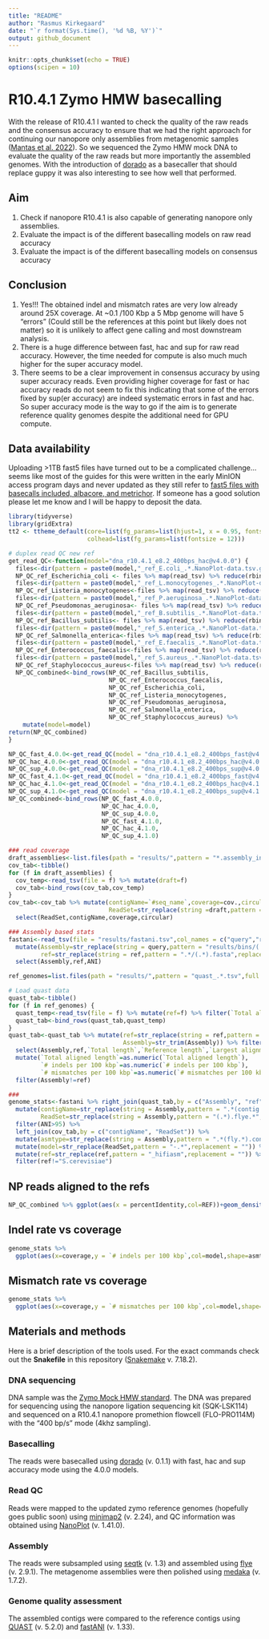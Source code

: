 ---
title: "README"
author: "Rasmus Kirkegaard"
date: "`r format(Sys.time(), '%d %B, %Y')`"
output: github_document
---

```{r setup, include=FALSE}
knitr::opts_chunk$set(echo = TRUE)
options(scipen = 10)
```

# R10.4.1 Zymo HMW basecalling

With the release of R10.4.1 I wanted to check the quality of the raw reads and the consensus accuracy to ensure that we had the right approach for continuing our nanopore only assemblies from metagenomic samples ([Mantas et al. 2022](https://www.nature.com/articles/s41592-022-01539-7)). So we sequenced the Zymo HMW mock DNA to evaluate the quality of the raw reads but more importantly the assembled genomes. With the introduction of [dorado](https://github.com/nanoporetech/dorado) as a basecaller that should replace guppy it was also interesting to see how well that performed.

## Aim

1. Check if nanopore R10.4.1 is also capable of generating nanopore only assemblies. 
2. Evaluate the impact is of the different basecalling models on raw read accuracy 
3. Evaluate the impact is of the different basecalling models on consensus accuracy

## Conclusion

1. Yes!!! The obtained indel and mismatch rates are very low already around 25X coverage. At ~0.1 /100 Kbp a 5 Mbp genome will have 5 "errors" (Could still be the references at this point but likely does not matter) so it is unlikely to affect gene calling and most downstream analysis.
2. There is a huge difference between fast, hac and sup for raw read accuracy. However, the time needed for compute is also much much higher for the super accuracy model.
3. There seems to be a clear improvement in consensus accuracy by using super accuracy reads. Even providing higher coverage for fast or hac accuracy reads do not seem to fix this indicating that some of the errors fixed by sup(er accuracy) are indeed systematic errors in fast and hac. So super accuracy mode is the way to go if the aim is to generate reference quality genomes despite the additional need for GPU compute.

## Data availability

Uploading >1TB fast5 files have turned out to be a complicated challenge... seems like most of the guides for this were written in the early MinION access program days and never updated as they still refer to [fast5 files with basecalls included, albacore, and metrichor](https://ena-docs.readthedocs.io/en/latest/submit/fileprep/reads.html#oxford-nanopore). If someone has a good solution please let me know and I will be happy to deposit the data.

```{r load_libraries_and_data,echo=FALSE,warning=FALSE,message=FALSE}
library(tidyverse)
library(gridExtra)
tt2 <- ttheme_default(core=list(fg_params=list(hjust=1, x = 0.95, fontsize = 10)),
                      colhead=list(fg_params=list(fontsize = 12)))

# duplex read QC new ref
get_read_QC<-function(model="dna_r10.4.1_e8.2_400bps_hac@v4.0.0") {
  files<-dir(pattern = paste0(model,"_ref_E.coli_.*.NanoPlot-data.tsv.gz"),path = "temp/",full.names = T)
  NP_QC_ref_Escherichia_coli <- files %>% map(read_tsv) %>% reduce(rbind) %>% mutate(REF="Escherichia_coli")
  files<-dir(pattern = paste0(model,"_ref_L.monocytogenes_.*.NanoPlot-data.tsv.gz"),path = "temp/",full.names = T)
  NP_QC_ref_Listeria_monocytogenes<-files %>% map(read_tsv) %>% reduce(rbind) %>% mutate(REF="Listeria_monocytogenes")
  files<-dir(pattern = paste0(model,"_ref_P.aeruginosa_.*.NanoPlot-data.tsv.gz"),path = "temp/",full.names = T)
  NP_QC_ref_Pseudomonas_aeruginosa<- files %>% map(read_tsv) %>% reduce(rbind) %>% mutate(REF="Pseudomonas_aeruginosa")
  files<-dir(pattern = paste0(model,"_ref_B.subtilis_.*.NanoPlot-data.tsv.gz"),path = "temp/",full.names = T)
  NP_QC_ref_Bacillus_subtilis<- files %>% map(read_tsv) %>% reduce(rbind) %>% mutate(REF="Bacillus_subtilis")
  files<-dir(pattern = paste0(model,"_ref_S.enterica_.*.NanoPlot-data.tsv.gz"),path = "temp/",full.names = T)
  NP_QC_ref_Salmonella_enterica<-files %>% map(read_tsv) %>% reduce(rbind) %>% mutate(REF="Salmonella_enterica")
  files<-dir(pattern = paste0(model,"_ref_E.faecalis_.*.NanoPlot-data.tsv.gz"),path = "temp/",full.names = T)
  NP_QC_ref_Enterococcus_faecalis<-files %>% map(read_tsv) %>% reduce(rbind) %>% mutate(REF="Enterococcus_faecalis")
  files<-dir(pattern = paste0(model,"_ref_S.aureus_.*.NanoPlot-data.tsv.gz"),path = "temp/",full.names = T)
  NP_QC_ref_Staphylococcus_aureus<-files %>% map(read_tsv) %>% reduce(rbind) %>% mutate(REF="Staphylococcus_aureus")
  NP_QC_combined<-bind_rows(NP_QC_ref_Bacillus_subtilis,
                            NP_QC_ref_Enterococcus_faecalis,
                            NP_QC_ref_Escherichia_coli,
                            NP_QC_ref_Listeria_monocytogenes,
                            NP_QC_ref_Pseudomonas_aeruginosa,
                            NP_QC_ref_Salmonella_enterica,
                            NP_QC_ref_Staphylococcus_aureus) %>% 
    mutate(model=model)
return(NP_QC_combined)
}

NP_QC_fast_4.0.0<-get_read_QC(model = "dna_r10.4.1_e8.2_400bps_fast@v4.0.0")
NP_QC_hac_4.0.0<-get_read_QC(model = "dna_r10.4.1_e8.2_400bps_hac@v4.0.0")
NP_QC_sup_4.0.0<-get_read_QC(model = "dna_r10.4.1_e8.2_400bps_sup@v4.0.0")
NP_QC_fast_4.1.0<-get_read_QC(model = "dna_r10.4.1_e8.2_400bps_fast@v4.1.0")
NP_QC_hac_4.1.0<-get_read_QC(model = "dna_r10.4.1_e8.2_400bps_hac@v4.1.0")
NP_QC_sup_4.1.0<-get_read_QC(model = "dna_r10.4.1_e8.2_400bps_sup@v4.1.0")
NP_QC_combined<-bind_rows(NP_QC_fast_4.0.0,
                          NP_QC_hac_4.0.0,
                          NP_QC_sup_4.0.0,
                          NP_QC_fast_4.1.0,
                          NP_QC_hac_4.1.0,
                          NP_QC_sup_4.1.0)

### read coverage
draft_assemblies<-list.files(path = "results/",pattern = "*.assembly_info.txt",full.names = T)
cov_tab<-tibble()
for (f in draft_assemblies) {
  cov_temp<-read_tsv(file = f) %>% mutate(draft=f)
  cov_tab<-bind_rows(cov_tab,cov_temp)
}
cov_tab<-cov_tab %>% mutate(contigName=`#seq_name`,coverage=cov.,circular=circ.,
                            ReadSet=str_replace(string =draft,pattern = ".*(dna.*).assembly_info.txt",replacement = "\\1")) %>% 
  select(ReadSet,contigName,coverage,circular)

### Assembly based stats
fastani<-read_tsv(file = "results/fastani.tsv",col_names = c("query","ref","ANI","aligned_segments","total_segments")) %>% 
  mutate(Assembly=str_replace(string = query,pattern = "results/bins/(.*).fa.*",replacement = "\\1"),
         ref=str_replace(string = ref,pattern = ".*/(.*).fasta",replacement = "\\1")) %>% 
  select(Assembly,ref,ANI)

ref_genomes=list.files(path = "results/",pattern = "quast_.*.tsv",full.names = T)

# Load quast data
quast_tab<-tibble()
for (f in ref_genomes) {
  quast_temp<-read_tsv(file = f) %>% mutate(ref=f) %>% filter(`Total aligned length`!="-")
  quast_tab<-bind_rows(quast_tab,quast_temp)
}
quast_tab<-quast_tab %>% mutate(ref=str_replace(string = ref,pattern = ".*quast_(.*).tsv",replacement = "\\1"),
                                Assembly=str_trim(Assembly)) %>% filter(as.numeric(`Total aligned length`)>10^6) %>%
  select(Assembly,ref,`Total length`,`Reference length`,`Largest alignment`,`Total aligned length`,`# indels per 100 kbp`,`# mismatches per 100 kbp`) %>%
  mutate(`Total aligned length`=as.numeric(`Total aligned length`),
         `# indels per 100 kbp`=as.numeric(`# indels per 100 kbp`),
         `# mismatches per 100 kbp`=as.numeric(`# mismatches per 100 kbp`)) %>%
  filter(Assembly!=ref)

###
genome_stats<-fastani %>% right_join(quast_tab,by = c("Assembly", "ref")) %>%
  mutate(contigName=str_replace(string = Assembly,pattern = ".*(contig.*)",replacement = "\\1"),
         ReadSet=str_replace(string = Assembly,pattern = "(.*).flye.*",replacement = "\\1")) %>%
  filter(ANI>95) %>%
  left_join(cov_tab,by = c("contigName", "ReadSet")) %>%
  mutate(asmtype=str_replace(string = Assembly,pattern = ".*(fly.*).contig.*",replacement = "\\1")) %>%
  mutate(model=str_replace(ReadSet,pattern = "-.*",replacement = "")) %>%
  mutate(ref=str_replace(ref,pattern = "_hifiasm",replacement = "")) %>%
  filter(ref!="S.cerevisiae")
```

## NP reads aligned to the refs

```{r fig.width=10,fig.height=7,echo=FALSE,warning=FALSE,message=FALSE}
NP_QC_combined %>% ggplot(aes(x = percentIdentity,col=REF))+geom_density()+geom_vline(xintercept = 99,col="red",linetype="dashed")+facet_wrap(~model,ncol = 1)+scale_x_continuous(breaks = 80:100,limits = c(80,100))
```

## Indel rate vs coverage

```{r fig.width=10, echo=FALSE,warning=FALSE,message=FALSE}
genome_stats %>% 
  ggplot(aes(x=coverage,y = `# indels per 100 kbp`,col=model,shape=asmtype))+geom_point()+geom_line()+facet_wrap(~ref)+scale_y_log10()+coord_cartesian(xlim=c(0, 100))
```

## Mismatch rate vs coverage

```{r fig.width=10, echo=FALSE,warning=FALSE,message=FALSE}
genome_stats %>% 
  ggplot(aes(x=coverage,y = `# mismatches per 100 kbp`,col=model,shape=asmtype))+geom_point()+geom_line()+facet_wrap(~ref)+scale_y_log10()+coord_cartesian(xlim=c(0, 100))
```

## Materials and methods

Here is a brief description of the tools used. For the exact commands check out the **Snakefile** in this repository ([Snakemake](https://snakemake.readthedocs.io/en/stable/) v. 7.18.2).

### DNA sequencing
DNA sample was the [Zymo Mock HMW standard](https://zymoresearch.eu/products/zymobiomics-hmw-dna-standard). The DNA was prepared for sequencing using the nanopore ligation sequencing kit (SQK-LSK114) and sequenced on a R10.4.1 nanopore promethion flowcell (FLO-PRO114M) with the "400 bp/s" mode (4khz sampling). 

### Basecalling
The reads were basecalled using [dorado](https://github.com/nanoporetech/dorado) (v. 0.1.1) with fast, hac and sup accuracy mode using the 4.0.0 models. 

### Read QC
Reads were mapped to the updated zymo reference genomes (hopefully goes public soon) using [minimap2](https://github.com/lh3/minimap2) (v. 2.24), and QC information was obtained using [NanoPlot](https://github.com/wdecoster/NanoPlot) (v. 1.41.0).

### Assembly
The reads were subsampled using [seqtk](https://github.com/lh3/seqtk) (v. 1.3) and assembled using [flye](https://github.com/fenderglass/Flye) (v. 2.9.1). The metagenome assemblies were then polished using [medaka](https://github.com/nanoporetech/medaka) (v. 1.7.2).

### Genome quality assessment
The assembled contigs were compared to the reference contigs using [QUAST](https://github.com/ablab/quast) (v. 5.2.0) and [fastANI](https://github.com/ParBLiSS/FastANI) (v. 1.33).